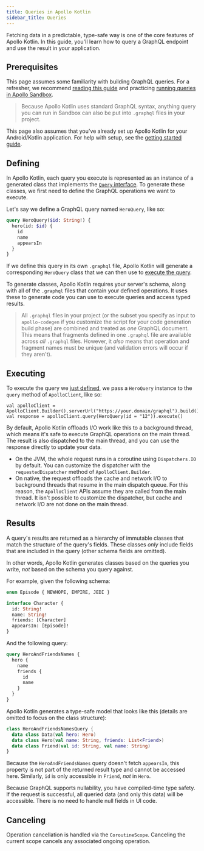 ```yaml
---
title: Queries in Apollo Kotlin
sidebar_title: Queries
---
```



Fetching data in a predictable, type-safe way is one of the core features of Apollo Kotlin. In this guide, you'll learn how to query a GraphQL endpoint and use the result in your application.

## Prerequisites

This page assumes some familiarity with building GraphQL queries. For a refresher, we recommend [reading this guide](http://graphql.org/learn/queries/) and practicing [running queries in Apollo Sandbox](https://studio.apollographql.com/sandbox/explorer?endpoint=https%3A%2F%2Fswapi-graphql.netlify.app%2F.netlify%2Ffunctions%2Findex&explorerURLState=N4IgJg9gxgrgtgUwHYBcQC4QEcYIE4CeABAOIIoBiAlgDZwDORwAOkkUQIY03V2Mtt2RAGa0GTVkKEoqKGgklCAvopVIlIADQgAbhzxUOAI3n0MIEEqA).

> Because Apollo Kotlin uses standard GraphQL syntax, anything query you can run in Sandbox can also be put into `.graphql` files in your project.

This page also assumes that you've already set up Apollo Kotlin for your Android/Kotlin application. For help with setup, see the [getting started guide](../introduction).

## Defining

In Apollo Kotlin, each query you execute is represented as an instance of a generated class that implements the [`Query` interface](https://github.com/apollographql/apollo-android/blob/9c998e47f698bdbe5db6b6d6965dbc34183d507e/apollo-api/src/commonMain/kotlin/com/apollographql/apollo3/api/Query.kt#L6). To generate these classes, we first need to define the GraphQL operations we want to execute.

Let's say we define a GraphQL query named `HeroQuery`, like so:

```graphql:title=HeroQuery.graphql
query HeroQuery($id: String!) {
  hero(id: $id) {
    id
    name
    appearsIn
  }
}
```

If we define this query in its own `.graphql` file, Apollo Kotlin will generate a corresponding `HeroQuery` class that we can then use to [execute the query](#executing).

To generate classes, Apollo Kotlin requires your server's schema, along with all of the `.graphql` files that contain your defined operations. It uses these to generate code you can use to execute queries and access typed results.

> All `.graphql` files in your project (or the subset you specify as input to `apollo-codegen` if you customize the script for your code generation build phase) are combined and treated as _one_ GraphQL document. This means that fragments defined in one `.graphql` file are available across _all_ `.graphql` files. However, it _also_ means that operation and fragment names must be unique (and validation errors will occur if they aren't).


## Executing

To execute the query we [just defined](#defining), we pass a `HeroQuery` instance to the `query` method of `ApolloClient`, like so:

```kotlin{2}
val apolloClient = ApolloClient.Builder().serverUrl("https://your.domain/graphql").build()
val response = apolloClient.query(HeroQuery(id = "12")).execute()
```

By default, Apollo Kotlin offloads I/O work like this to a background thread, which means it's safe to execute GraphQL operations on the main thread. The result is also dispatched to the main thread, and you can use the response directly to update your data.

* On the JVM, the whole request runs in a coroutine using `Dispatchers.IO` by default. You can customize the dispatcher with
  the `requestedDispatcher` method of `ApolloClient.Builder`.
* On native, the request offloads the cache and network I/O to background threads that resume in the main dispatch queue. For this reason,
  the `ApolloClient` APIs assume they are called from the main thread. It isn't possible to customize the dispatcher, but cache and network
  I/O are not done on the main thread.

## Results

A query's results are returned as a hierarchy of immutable classes that match the structure of the query's fields. These classes _only_ include fields that are included in the query (other schema fields are omitted).

In other words, Apollo Kotlin generates classes based on the queries you write, _not_ based on the schema you query against.

For example, given the following schema:

```graphql
enum Episode { NEWHOPE, EMPIRE, JEDI }

interface Character {
  id: String!
  name: String!
  friends: [Character]
  appearsIn: [Episode]!
}
```

And the following query:

```graphql
query HeroAndFriendsNames {
  hero {
    name
    friends {
      id
      name
    }
  }
}
```

Apollo Kotlin generates a type-safe model that looks like this (details are omitted to focus on the class structure):

```kotlin
class HeroAndFriendsNamesQuery {
  data class Data(val hero: Hero)
  data class Hero(val name: String, friends: List<Friend>)
  data class Friend(val id: String, val name: String)
}
```

Because the `HeroAndFriendsNames` query doesn't fetch `appearsIn`, this property is not part of the returned result type and cannot be accessed here. Similarly, `id` is only accessible in `Friend`, _not_ in `Hero`.

Because GraphQL supports nullability, you have compiled-time type safety. If the request is successful, all queried data (and only this data) will be accessible. There is no need to handle null fields in UI code.

## Canceling

Operation cancellation is handled via the `CoroutineScope`. Canceling the current scope cancels any associated ongoing operation.
